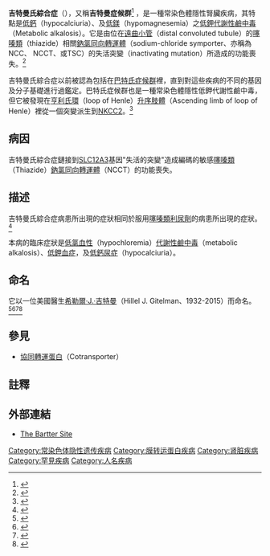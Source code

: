 {{medical}}
{{Infobox disease
| Name           = 吉特曼氏綜合症<br>({{lang|en|Gitelman syndrome}})
| Image          = 
| Caption        = 
| DiseasesDB     = 31860 
| ICD10          = {{ICD10|N|25|8|n|25}} + {{ICD10|E|87|6|e|70}} + {{ICD10|E|83|4|e|70}} 
| ICD9           = 
| ICDO           = 
| OMIM           = 263800 
| MedlinePlus    = 
| eMedicineSubj  = article
| eMedicineTopic = 238670
| MeshID         = D053579 
}}

'''吉特曼氏綜合症'''（{{lang-en|Gitelman syndrome}}），又稱'''吉特曼症候群'''<ref name="kmu">{{cite journal | author =李雅婷、王一帆、林宗憲、黃洽鑽 | title =吉特曼症候群：三個病例報告與文獻回顧 | journal = | volume = | issue = | pages = |year=2006 | pmid = | doi = | url =http://ir.lib.kmu.edu.tw/bitstream/310902000/12710/1/PIIS1607551X09703237.pdf | issn = }}</ref>
，是一種常染色體隱性腎臟疾病，其特點是[[低鈣尿症|低鈣]]（hypocalciuria）、及[[低鎂血症|低鎂]]（hypomagnesemia）之[[低鉀血症|低鉀]][[代謝性鹼中毒|代謝性鹼中毒]]（Metabolic alkalosis）。它是由位在[[遠曲小管|遠曲小管]]（distal convoluted tubule）的[[噻嗪類|噻嗪類]]（thiazide）相關[[鈉氯同向轉運體|鈉氯同向轉運體]]（sodium-chloride symporter、亦稱為NCC、 NCCT、或TSC）的失活突變（inactivating mutation）所造成的功能喪失。<ref name="pmid8528245">{{cite journal | author = Simon DB, Nelson-Williams C, Bia MJ, Ellison D, Karet FE, Molina AM, Vaara I, Iwata F, Cushner HM, Koolen M, Gainza FJ, Gitleman HJ, Lifton RP | title = Gitelman's variant of Bartter's syndrome, inherited hypokalaemic alkalosis, is caused by mutations in the thiazide-sensitive Na-Cl cotransporter. | journal = Nat. Genet. | volume = 12 | issue = 1 | pages = 24–30 | date = Jan 1996 | pmid = 8528245 | doi = 10.1038/ng0196-24 | url = http://www.ncbi.nlm.nih.gov/pubmed?term=david%20b%20simon%20gitelman's%20variant | issn =  | access-date = 2014-12-06 | archive-date = 2019-06-13 | archive-url = https://web.archive.org/web/20190613152842/https://www.ncbi.nlm.nih.gov/pubmed?term=david%20b%20simon%20gitelman's%20variant | dead-url = no }}</ref>

吉特曼氏綜合症以前被認為包括在[[巴特氏症候群|巴特氏症候群]]裡，直到對這些疾病的不同的基因及分子基礎進行過鑑定。巴特氏症候群也是一種常染色體隱性低鉀代謝性鹼中毒，但它被發現在[[亨利氏環|亨利氏環]]（loop of Henle）[[亨利氏環升序肢體|升序肢體]]（Ascending limb of loop of Henle）裡從一個突變派生到[[鈉鉀氯共轉運蛋白|NKCC2]]。<ref name="pmid8640224">{{cite journal | author = Simon DB, Karet FE, Hamdan JM, DiPietro A, Sanjad SA, Lifton RP | title = Bartter's syndrome, hypokalaemic alkalosis with hypercalciuria, is caused by mutations in the Na-K-2Cl cotransporter NKCC2 | journal = Nat. Genet. | volume = 13 | issue = 2 | pages = 183–8 |date=June 1996 | pmid = 8640224 | doi = 10.1038/ng0696-183 | url = | issn = }}</ref>

==病因==
{{seealso|腎功能|腎生理學}}
<!--
[[Image:Gitelman_syndrome.jpg|thumb]]. Sodium-chloride (NaCl) enters the cell via the apical thiazide-sensitive NCC and leaves the cell through the basolateral Cl<sup>−</sup> channel (ClC-Kb), and the Na+/K+-ATPase. Indicated also are the recently identified magnesium channel TRPM6 in the apical membrane, and a putative Na/Mg exchanger in the basolateral membrane. These transport mechanisms play a role in familial hypokalemia-hypomagnesemia or Gitelman's syndrome.]]
[[Image:autorecessive.svg|thumb]] pattern of inheritance.]]-->

吉特曼氏綜合症鏈接到[[鈉氯同向轉運體|SLC12A3]]基因"失活的突變"造成編碼的敏感[[噻嗪類|噻嗪類]]（Thiazide）[[鈉氯同向轉運體|鈉氯同向轉運體]]（NCCT）的功能喪失。<!--This cell membrane protein participates in the control of ion [[homeostasis|homeostasis]] at the [[distal_convoluted_tubule|distal convoluted tubule]] portion of the [[nephron|nephron]].

Gitelman's syndrome is an [[autosome|autosomal]]-recessive disorder: one defective [[allele|allele]] has to be inherited from each parent.-->

==描述==
吉特曼氏綜合症病患所出現的症狀相同於服用[[噻嗪類|噻嗪類]][[利尿劑|利尿劑]]的病患所出現的症狀。<ref name="pmid15085183">{{cite journal |author=O'Shaughnessy KM, Karet FE |title=Salt handling and hypertension |url=https://archive.org/details/sim_journal-of-clinical-investigation_2004-04_113_8/page/1075 |journal=J. Clin. Invest. |volume=113 |issue=8 |pages=1075–81 |year=2004 |pmid=15085183 |doi=10.1172/JCI200421560 |pmc=385413}}</ref>

本病的臨床症狀是[[低氯血症|低氯血性]]（hypochloremia）[[代謝性鹼中毒|代謝性鹼中毒]]（metabolic alkalosis）、[[低鉀血症|低鉀血症]]，及[[低鈣尿症|低鈣尿症]]（hypocalciuria）。<!--[[Hypomagnesemia|Hypomagnesemia]] is present in many but not all cases. In contrast to patients with [[Pseudohypoaldosteronism|Gordon's syndrome]], those suffering from Gitelman's syndrome are generally normotensive. Carriers of Gitelman's syndrome-linked mutations are often asymptomatic while some complain of mild muscular [[cramp|cramp]]s or weakness expressed as fatigue or irritability. More severe symptoms such as [[tetany_(medical_sign)|tetany]] and [[paralysis|paralysis]] have however also been reported. Phenotypic variations observed among patients probably result from differences in their genetic background and may depend on which particular amino acid in the NCCT protein has been mutated.

See Naesens ''et al.'' for a recent review.<ref name="pmid15056980">{{cite journal |author=Naesens M, Steels P, Verberckmoes R, Vanrenterghem Y, Kuypers D |title=Bartter's and Gitelman's syndromes: from gene to clinic |journal=Nephron. Physiology |volume=96 |issue=3 |pages=p65–78 |year=2004 |pmid=15056980 |doi=10.1159/000076752}}</ref>-->

==命名==
它以一位美國醫生[[希勒爾·J.·吉特曼|希勒爾·J.·吉特曼]]（Hillel J. Gitelman、1932-2015）而命名。<ref>{{WhoNamedIt|synd|2329}}</ref><ref name="pmid5929460">{{cite journal |author=Gitelman HJ, Graham JB, Welt LG |title=A new familial disorder characterized by hypokalemia and hypomagnesemia |journal=Trans. Assoc. Am. Physicians |volume=79 |issue= |pages=221–35 |year=1966 |pmid=5929460 |doi=}}</ref><ref>{{cite journal | author=Unwin RJ, Capasso G | title=Bartter's and Gitelman's syndromes: their relationship to the actions of loop and thiazide diuretics | journal=CURRENT OPINION IN PHARMACOLOGY | volume=6 | issue=2 | year=2006 | pages=208–213 | url=http://147.83.15.91/Doc/cols_new/contenidos/data/072854502093.3.Sindromes_Gitelman_Barter.pdf | format=[[PDF|PDF]] | id= | pmid=16490401 | doi=10.1016/j.coph.2006.01.002 | deadurl=yes | archiveurl=https://web.archive.org/web/20131023060532/http://147.83.15.91/Doc/cols_new/contenidos/data/072854502093.3.Sindromes_Gitelman_Barter.pdf | archivedate=2013-10-23 | access-date=2014-12-06 }}</ref><ref>{{Cite web |url=https://paw.princeton.edu/memorial/hillel-j-gitelman-%E2%80%9954 |title=存档副本 |accessdate=2020-08-07 |archive-date=2017-03-26 |archive-url=https://web.archive.org/web/20170326230329/https://paw.princeton.edu/memorial/hillel-j-gitelman-%E2%80%9954 |dead-url=no }}</ref>

==參見==
*[[協同轉運蛋白|協同轉運蛋白]]（Cotransporter）

==註釋==
{{reflist|2}}

==外部連結==
* [http://www.barttersite.org The Bartter Site] {{Wayback|url=http://www.barttersite.org/ |date=20200805011324 }}

{{Nephrology}}
{{Solute carrier disorders}}

{{DEFAULTSORT:Gitelman Syndrome}}
[[Category:常染色体隐性遗传疾病|Category:常染色体隐性遗传疾病]]
[[Category:膜转运蛋白疾病|Category:膜转运蛋白疾病]]
[[Category:肾脏疾病|Category:肾脏疾病]]
[[Category:罕見疾病|Category:罕見疾病]]
[[Category:人名疾病|Category:人名疾病]]